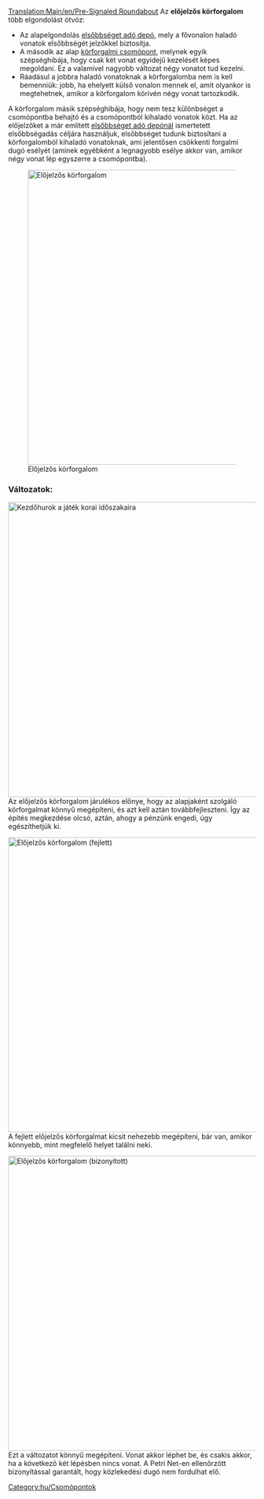 [[Translation:Main/en/Pre-Signaled Roundabout]]{{hu/Csomópontmenü}}
Az '''előjelzős körforgalom''' több elgondolást ötvöz:
* Az alapelgondolás [[Main/en/Vasúti járműtelep építése/Hu#Haladó járműtelep-konfigurációk|elsőbbséget adó depó]], mely a fővonalon haladó vonatok elsőbbségét jelzőkkel biztosítja.
* A második az alap [[Main/hu/Csomópont/Körforgalom|körforgalmi csomópont]], melynek egyik szépséghibája, hogy csak két vonat egyidejű kezelését képes megoldani. Ez a valamivel nagyobb változat négy vonatot tud kezelni.
* Ráadásul a jobbra haladó vonatoknak a körforgalomba nem is kell bemenniük: jobb, ha ehelyett külső vonalon mennek el, amit olyankor is megtehetnek, amikor a körforgalom körívén négy vonat tartozkodik.

A körforgalom másik szépséghibája, hogy nem tesz különbséget a csomópontba behajtó és a csomópontból kihaladó vonatok közt. Ha az előjelzőket a már említett [[Main/en/Vasúti járműtelep építése/Hu#Haladó járműtelep-konfigurációk|elsőbbséget adó depónál]] ismertetett elsőbbségadás céljára használjuk, elsőbbséget tudunk biztosítani a körforgalomból kihaladó vonatoknak, ami jelentősen csökkenti forgalmi dugó esélyét (aminek egyébként a legnagyobb esélye akkor van, amikor négy vonat lép egyszerre a csomópontba).

[[File:en/PresignaledRoundAbout.png|none|thumb|600px|Előjelzős körforgalom]]

{{Template:Csomópontok tulajdonságai/Hu|Fokozatosan építhető|2|0|0|1|0|0|0|0|1|1|2||Vonat lerobbanása az egész csomópontra kihat.|
*Közlekedési dugó valószínűtlen, de nem kizárt (hosszú vonatok).
*Az építést elkezdeni könnyű, a bonyolultsága csak később jelentkezik.
*Az építést nehezíti, hogy összetett jelzőrendszert kell helyesen megépíteni.
*Terület: 15 x 15
}}

===Változatok:===
[[File:en/StartingPresignaledRoundAbout.png|none|thumb|600px|Kezdőhurok a játék korai időszakaira]]
Az előjelzős körforgalom járulékos előnye, hogy az alapjaként szolgáló körforgalmat könnyű megépíteni, és azt kell aztán továbbfejleszteni. Így az építés megkezdése olcsó, aztán, ahogy a pénzünk engedi, úgy egészíthetjük ki.

[[File:en/PresignaledRoundAboutVariant.png|none|thumb|600px|Előjelzős körforgalom (fejlett)]]
A fejlett előjelzős körforgalmat kicsit nehezebb megépíteni, bár van, amikor könnyebb, mint megfelelő helyet találni neki.

[[File:en/No-colide-roundabout-4w.png|none|thumb|600px|Előjelzős körforgalom (bizonyított)]]
Ezt a változatot könnyű megépíteni. Vonat akkor léphet be, és csakis akkor, ha a következő két lépésben nincs vonat.
A Petri Net-en ellenőrzött bizonyítással garantált, hogy közlekedési dugó nem fordulhat elő.

[[Category:hu/Csomópontok]]